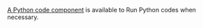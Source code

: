 [A Python code component](/tool/tool-steps/python-code/code-python) is available to Run
Python codes when necessary.